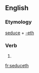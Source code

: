 ==English==

===Etymology===
[[seduce]] + [[-eth]]

===Verb===
{{infl|en|verb form}}

# {{archaic third-person singular of|seduce}}

[[fr:seduceth]]